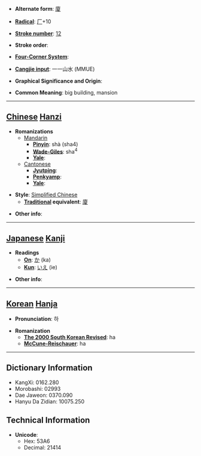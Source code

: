 * '''Alternate form''': [[廈]]

* '''[[Wiktionary:Chinese radical index| Radical]]''': [[Wiktionary:Chinese radical index 厂|厂]]+10

* '''[[Wiktionary:Chinese total strokes index|Stroke number]]''': [[Wiktionary:Chinese total strokes index 12|12]]

* '''Stroke order''': 

* '''[[Wiktionary:Chinese four corner index|Four-Corner System]]''': 

* '''[[Wiktionary:Chinese Cangjie index|Cangjie input]]''': 一一山水 (MMUE)

* '''Graphical Significance and Origin''': 

* '''Common Meaning''': big building, mansion

----

== [[Chinese]] [[Hanzi]] ==

* '''Romanizations'''
** [[Mandarin]]
*** '''[[Pinyin]]''': shà (sha4)
*** '''[[Wade-Giles]]''': sha<sup>4</sup>
*** '''[[Yale]]''': 
**[[Cantonese]]
***'''[[Jyutping]]''':
***'''[[Penkyamp]]''': 
***'''[[Yale]]''': 

* '''Style''': [[Simplified Chinese]] 
** '''[[Traditional Chinese|Traditional]] equivalent''': [[廈]]

* '''Other info''': 

----

== [[Japanese]] [[Kanji]] ==

* '''Readings'''
** '''[[On]]''': [[か]] (ka)
** '''[[Kun]]''': [[いえ]] (ie)

* '''Other info''':  

----

== [[Korean]] [[Hanja]] ==

* '''Pronunciation''': 하

* '''Romanization'''
** '''[[The 2000 South Korean Revised Romanization|The 2000 South Korean Revised]]''': ha
** '''[[McCune-Reischauer]]''': ha

----

== Dictionary Information ==

* KangXi: 0162.280
* Morobashi: 02993
* Dae Jaweon: 0370.090
* Hanyu Da Zidian: 10075.250

== Technical Information ==

* '''Unicode''':
** Hex: 53A6
** Decimal: 21414